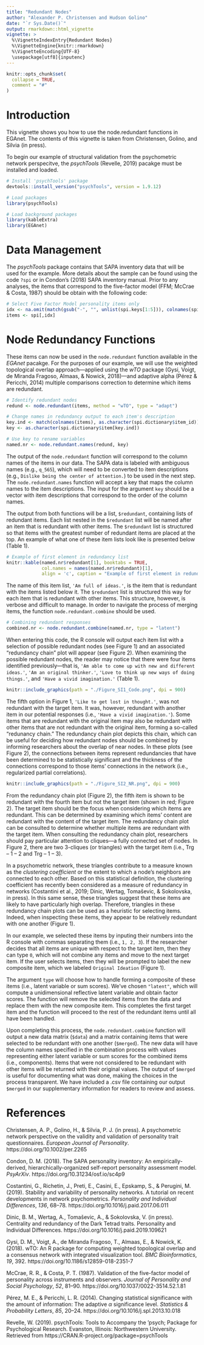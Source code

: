 ---
title: "Redundant Nodes"
author: "Alexander P. Christensen and Hudson Golino"
date: "`r Sys.Date()`"
output: rmarkdown::html_vignette
vignette: >
  %\VignetteIndexEntry{Redundant Nodes}
  %\VignetteEngine{knitr::rmarkdown}
  %\VignetteEncoding{UTF-8}
  \usepackage[utf8]{inputenc}
---
```{r, include = FALSE}
knitr::opts_chunk$set(
  collapse = TRUE,
  comment = "#"
)
```

# Introduction
This vignette shows you how to use the node.redundant functions in EGAnet. The contents of this vignette is taken from Christensen, Golino, and Silvia (in press).

To begin our example of structural validation from the psychometric network perspecitve, the *psychTools* (Revelle, 2019) pacakge must be installed and loaded.

```{r install, echo = TRUE, eval = FALSE, message = FALSE, warning = FALSE}
# Install 'psychTools' package
devtools::install_version("psychTools", version = 1.9.12)
```
```{r load, echo = TRUE, message = FALSE, warning = FALSE}
# Load packages
library(psychTools)
```
```{r background packages load, eval = TRUE, echo = FALSE, comment = NA, warning = FALSE, message = FALSE}
# Load background packages
library(kableExtra)
library(EGAnet)
```

# Data Management
The *psychTools* package contains that SAPA inventory data that will be used for the example. More details about the sample can be found using the code `?spi` or in Condon's (2018) SAPA inventory manual. Prior to any analyses, the items that correspond to the five-factor model (FFM; McCrae & Costa, 1987) should be obtain with the following code:

```{r data, eval = TRUE, echo = TRUE, comment = NA, warning = FALSE, message = FALSE}
# Select Five Factor Model personality items only
idx <- na.omit(match(gsub("-", "", unlist(spi.keys[1:5])), colnames(spi)))
items <- spi[,idx]
```

# Node Redundancy Functions
These items can now be used in the `node.redundant` function available in the *EGAnet* pacakge. For the purposes of our example, we will use the weighted topological overlap approach---applied using the *wTO* package (Gysi, Voigt, de Miranda Fragoso, Almaas, & Nowick, 2018)---and adaptive alpha (Pérez & Pericchi, 2014) multiple comparisons correction to determine which items are redundant.

```{r wto example, eval = TRUE, echo = TRUE, comment = NA, warning = FALSE, message = FALSE, cache = FALSE}
# Identify redundant nodes
redund <- node.redundant(items, method = "wTO", type = "adapt")

# Change names in redundancy output to each item's description
key.ind <- match(colnames(items), as.character(spi.dictionary$item_id))
key <- as.character(spi.dictionary$item[key.ind])

# Use key to rename variables
named.nr <- node.redundant.names(redund, key)
```

The output of the `node.redundant` function will correspond to the column names of the items in our data. The SAPA data is labeled with ambiguous names (e.g., `q_565`), which will need to be converted to item descriptions (e.g., `Dislike being the center of attention.`) to be used in the next step. The `node.redundant.names` function will accept a key that maps the column names to the item descriptions. The input for the argument `key` should be a vector with item descriptions that correspond to the order of the column names.

The output from both functions will be a list, `$redundant`, containing lists of redundant items. Each list nested in the `$redundant` list will be named after an item that is redundant with other items. The `$redundant` list is structured so that items with the greatest number of redundant items are placed at the top. An example of what one of these item lists look like is presented below (Table 1).

```{r tab1, eval = TRUE, echo = FALSE, comment = NA, warning = FALSE, message = FALSE, cache = FALSE}
# Example of first element in redundancy list
knitr::kable(named.nr$redundant[1], booktabs = TRUE,
             col.names = names(named.nr$redundant)[1],
             align = 'c', caption = "Example of first element in redundancy list") %>% kable_styling(latex_options = "hold_position")
```

The name of this item list, `'Am full of ideas.'`, is the item that is redundant with the items listed below it. The `$redundant` list is structured this way for each item that is redundant with other items. This structure, however, is verbose and difficult to manage. In order to navigate the process of merging items, the function `node.redundant.combine` should be used.

```{r combine NR example, eval = FALSE, echo = TRUE, comment = NA, warning = FALSE, message = FALSE, cache = FALSE}
# Combining redundant responses
combined.nr <- node.redundant.combine(named.nr, type = "latent")
```

When entering this code, the R console will output each item list with a selection of possible redundant nodes (see Figure 1) and an associated "redundancy chain" plot will appear (see Figure 2). When examining the possible redundant nodes, the reader may notice that there were four items identified previously---that is, `'Am able to come up with new and different ideas.'`, `'Am an original thinker.'`, `'Love to think up new ways of doing things.'`, and `'Have a vivid imagination.'` (Table 1).

```{r Fig1, fig.cap = "An example of the menu that appears for each redundant item",  fig.align = 'center', fig.pos = "H", warning=FALSE, message=FALSE, echo=FALSE}
knitr::include_graphics(path = "./Figure_SI1_Code.png", dpi = 900)
```

The fifth option in Figure 1, `'Like to get lost in thought.'`, was not redundant with the target item. It was, however, redundant with another item in our potential responses (i.e., `'Have a vivid imagination.'`). Some items that are redundant with the original item may also be redundant with other items that are not redundant with the original item, forming a so-called "redunancy chain." The redundancy chain plot depicts this chain, which can be useful for deciding how redundant nodes should be combined by informing researchers about the overlap of near nodes. In these plots (see Figure 2), the connections between items represent redundancies that have been determined to be statistically significant and the thickness of the connections correspond to those items' connections in the network (i.e., regularized partial correlations).

```{r Fig2, fig.cap = "An example of a redundancy chain plot. The red node indicates the target item and the white nodes with numbers correspond to the numbered options (Figure 1). A connection represents significant overlap determined by the redundancy analysis and the thickness of the connection represents the regularized partial correlation between the nodes in the network.",  fig.align = 'center', fig.pos = "H", warning=FALSE, message=FALSE, echo=FALSE}
knitr::include_graphics(path = "./Figure_SI2_NR.png", dpi = 900)
```

From the redundancy chain plot (Figure 2), the fifth item is shown to be redundant with the fourth item but not the target item (shown in red; Figure 2). The target item should be the focus when considering which items are redundant. This can be determined by examining which items' content are redundant with the content of the target item. The redundancy chain plot can be consulted to determine whether multiple items are redundant with the target item. When consulting the redundancy chain plot, researchers should pay particular attention to cliques---a fully connected set of nodes. In Figure 2, there are two 3-cliques (or triangles) with the target item (i.e., Trg -- 1 -- 2 and Trg -- 1 -- 3).

In a psychometric network, these triangles contribute to a measure known as the *clustering coefficient* or the extent to which a node's neighbors are connected to each other. Based on this statistical definition, the clustering coefficient has recently been considered as a measure of redundancy in networks (Costantini et al., 2019; Dinic, Wertag, Tomaševic, & Sokolovska, in press). In this same sense, these triangles suggest that these items are likely to have particularly high overlap. Therefore, triangles in these redundancy chain plots can be used as a heuristic for selecting items. Indeed, when inspecting these items, they appear to be relatively redundant with one another (Figure 1).

In our example, we selected these items by inputing their numbers into the R console with commas separating them (i.e., `1, 2, 3`). If the researcher decides that all items are unique with respect to the target item, then they can type `0`, which will not combine any items and move to the next target item. If the user selects items, then they will be prompted to label the new composite item, which we labeled `Original Ideation` (Figure 1).

The argument `type` will choose how to handle forming a composite of these items (i.e., latent variable or sum scores). We've chosen `"latent"`, which will compute a unidimensional reflective latent variable and obtain factor scores. The function will remove the selected items from the data and replace them with the new composite item. This completes the first target item and the function will proceed to the rest of the redundant items until all have been handled.

Upon completing this process, the `node.redundant.combine` function will output a new data matrix (`$data`) and a matrix containing items that were selected to be redundant with one another (`$merged`). The new data will have the column names specified in the combination process with values representing either latent variable or sum scores for the combined items (i.e., components). Items that were not considered to be redundant with other items will be returned with their original values. The output of `$merged` is useful for documenting what was done, making the choices in the process transparent. We have included a .csv file containing our output `$merged` in our supplementary information for readers to review and assess.

# References

Christensen, A. P., Golino, H., & Silvia, P. J. (in press). A psychometric network perspective on the validity and validation of personality trait questionnaires. *European Journal of Personality*. https://doi.org/10.1002/per.2265

Condon, D. M. (2018). The SAPA personality inventory: An empirically-derived, hierarchically-organized self-report personality assessment model. *PsyArXiv*. https://doi.org/10.31234/osf.io/sc4p9

Costantini, G., Richetin, J., Preti, E., Casini, E., Epskamp, S., & Perugini, M. (2019). Stability and variability of personality networks. A tutorial on recent developments in network psychometrics. *Personality and Individual Differences*, *136*, 68–78. https://doi.org/10.1016/j.paid.2017.06.011

Dinic, B. M., Wertag, A., Tomaševic, A., & Sokolovska, V. (in press). Centrality and redundancy of the Dark Tetrad traits. Personality and Individual Differences. https://doi.org/10.1016/j.paid.2019.109621

Gysi, D. M., Voigt, A., de Miranda Fragoso, T., Almaas, E., & Nowick, K. (2018). wTO: An R package for computing weighted topological overlap and a consensus network with integrated visualization tool. *BMC Bioinformatics*, *19*, 392. https://doi.org/10.1186/s12859-018-2351-7

McCrae, R. R., & Costa, P. T. (1987). Validation of the five-factor model of personality across instruments and observers. *Journal of Personality and Social Psychology*, *52*, 81–90. https://doi.org/10.1037/0022-3514.52.1.81

Pérez, M. E., & Pericchi, L. R. (2014). Changing statistical significance with the amount of information: The adaptive $\alpha$ significance level. *Statistics & Probability Letters*, *85*, 20–24. https://doi.org/10.1016/j.spl.2013.10.018

Revelle, W. (2019). psychTools: Tools to Accompany the 'psych; Package for Psychological Research. Evanston, Illinois: Northwestern University. Retrieved from https://CRAN.R-project.org/package=psychTools
